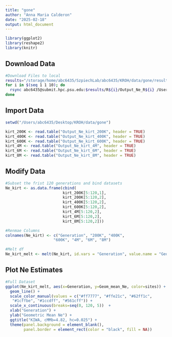```yaml
---
title: "gone"
author: "Anna Maria Calderon"
date: "2025-02-18"
output: html_document
---
```


```r
library(ggplot2)
library(reshape2)
library(knitr)
```

## Download Data

```bash
#Download Files to local
results="/storage/home/abc6435/SzpiechLab/abc6435/KROH/data/gone/results"
for i in $(seq 1 1 10); do
  rsync abc6435@submit.hpc.psu.edu:$results/R${i}/Output_Ne_R${i} /Users/annamariacalderon/Desktop/KROH/data/gone;
done
```

## Import Data

```r
setwd("/Users/abc6435/Desktop/KROH/data/gone")

kirt_200K <- read.table("Output_Ne_kirt_200K", header = TRUE)
kirt_400K <- read.table("Output_Ne_kirt_400K", header = TRUE)
kirt_600K <- read.table("Output_Ne_kirt_600K", header = TRUE)
kirt_4M <- read.table("Output_Ne_kirt_4M", header = TRUE)
kirt_6M <- read.table("Output_Ne_kirt_6M", header = TRUE)
kirt_8M <- read.table("Output_Ne_kirt_8M", header = TRUE)

```

## Modify Data

```r
#Subset the frist 120 generations and bind datasets
Ne_kirt <- as.data.frame(cbind(
                         kirt_200K[5:120,1],
                         kirt_200K[5:120,2],
                         kirt_400K[5:120,2],
                         kirt_600K[5:120,2],
                         kirt_4M[5:120,2],
                         kirt_6M[5:120,2],
                         kirt_8M[5:120,2]))

#Renmae Columns
colnames(Ne_kirt) <- c("Generation", "200K", "400K",
                     "600K", "4M", "6M", "8M")

#Melt df
Ne_kirt_melt <- melt(Ne_kirt, id.vars = "Generation", value.name = "Geom_mean_Ne", variable.name = "sites")
```

## Plot Ne Estimates

```r
#Full Dataset
ggplot(Ne_kirt_melt, aes(x=Generation, y=Geom_mean_Ne, color=sites)) + 
  geom_line() +
  scale_color_manual(values = c("#ff7777", "#ffe21c", "#62ff1c",
   "#1cffbe", "#1ccdff", "#561cff")) +
  scale_x_continuous(breaks=seq(0, 120, 5))  +
  xlab("Generation") +
  ylab("Geometric Mean Ne") +
  ggtitle("KIWA, cMMb=4.82, hc=0.025") +
  theme(panel.background = element_blank(),
        panel.border = element_rect(color = "black", fill = NA))
```
